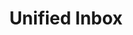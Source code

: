 ---
title: "Unified Inbox"
description: "An all included inbox across all your business communication channels"
icon: "inbox"
---